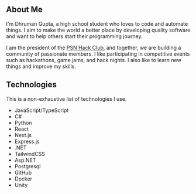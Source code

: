 ## About Me

I'm Dhruman Gupta, a high school student who loves to code and automate things. I aim to make the world a better place by developing quality software and want to help others start their programming journey.

I am the president of the [PSN Hack Club](https://psn.hackclub.com), and together, we are building a community of passionate members. I like participating in competitive events such as hackathons, game jams, and hack nights. I also like to learn new things and improve my skills.

## Technologies

This is a non-exhaustive list of technologies I use.

- JavaScript/TypeScript
- C#
- Python
- React
- Next.js
- Express.js
- .NET
- TailwindCSS
- Asp.NET
- Postgresql
- GitHub
- Docker
- Unity
